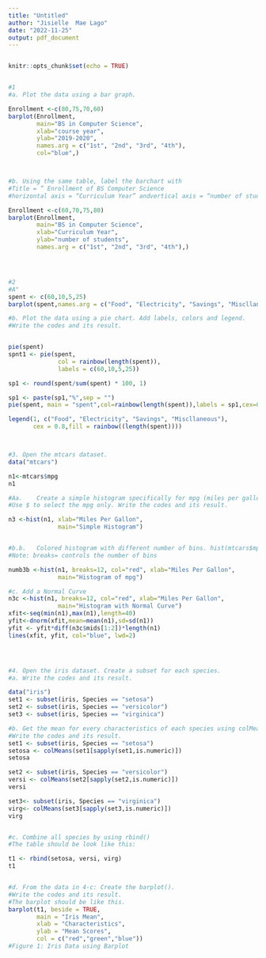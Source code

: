 ```yaml
---
title: "Untitled"
author: "Jisielle  Mae Lago"
date: "2022-11-25"
output: pdf_document
---
```

```r

```

```r
knitr::opts_chunk$set(echo = TRUE)
```



```r

```




```r


#1
#a.	Plot the data using a bar graph. 

Enrollment <-c(80,75,70,60)
barplot(Enrollment,
        main="BS in Computer Science",
        xlab="course year",
        ylab="2019-2020",
        names.arg = c("1st", "2nd", "3rd", "4th"),
        col="blue",)



#b.	Using the same table, label the barchart with
#Title = ” Enrollment of BS Computer Science
#horizontal axis = “Curriculum Year” andvertical axis = “number of students”

Enrollment <-c(60,70,75,80)
barplot(Enrollment,
        main="BS in Computer Science",
        xlab="Curriculum Year",
        ylab="number of students",
        names.arg = c("1st", "2nd", "3rd", "4th"),)




#2
#A"
spent <- c(60,10,5,25)
barplot(spent,names.arg = c("Food", "Electricity", "Savings", "Miscllaneous"))

#b.	Plot the data using a pie chart. Add labels, colors and legend.
#Write the codes and its result.


pie(spent)
spnt1 <- pie(spent,
              col = rainbow(length(spent)),
              labels = c(60,10,5,25))

sp1 <- round(spent/sum(spent) * 100, 1)

sp1 <- paste(sp1,"%",sep = "")
pie(spent, main = "spent",col=rainbow(length(spent)),labels = sp1,cex=0.8)

legend(1, c("Food", "Electricity", "Savings", "Miscllaneous"),
       cex = 0.8,fill = rainbow((length(spent))))



#3.	Open the mtcars dataset.
data("mtcars")

n1<-mtcars$mpg
n1

#Aa.	Create a simple histogram specifically for mpg (miles per gallon) variable. 
#Use $ to select the mpg only. Write the codes and its result.

n3 <-hist(n1, xlab="Miles Per Gallon",
              main="Simple Histogram")


#b.b.	Colored histogram with different number of bins. hist(mtcars$mpg, breaks=12, col="red")
#Note: breaks= controls the number of bins

numb3b <-hist(n1, breaks=12, col="red", xlab="Miles Per Gallon",
              main="Histogram of mpg")

#c.	Add a Normal Curve
n3c <-hist(n1, breaks=12, col="red", xlab="Miles Per Gallon",
              main="Histogram with Normal Curve")
xfit<-seq(min(n1),max(n1),length=40)
yfit<-dnorm(xfit,mean=mean(n1),sd=sd(n1))
yfit <- yfit*diff(n3c$mids[1:2])*length(n1)
lines(xfit, yfit, col="blue", lwd=2)




#4.	Open the iris dataset. Create a subset for each species.
#a.	Write the codes and its result.

data("iris")
set1 <- subset(iris, Species == "setosa")
set2 <- subset(iris, Species == "versicolor")
set3 <- subset(iris, Species == "virginica")

#b.	Get the mean for every characteristics of each species using colMeans(). 
#Write the codes and its result.
set1 <- subset(iris, Species == "setosa")
setosa <- colMeans(set1[sapply(set1,is.numeric)])
setosa

set2 <- subset(iris, Species == "versicolor")
versi <- colMeans(set2[sapply(set2,is.numeric)])
versi

set3<- subset(iris, Species == "virginica")
virg<- colMeans(set3[sapply(set3,is.numeric)])
virg


#c. Combine all species by using rbind()
#The table should be look like this:

t1 <- rbind(setosa, versi, virg)
t1


#d. From the data in 4-c: Create the barplot().
#Write the codes and its result.
#The barplot should be like this.
barplot(t1, beside = TRUE,
        main = "Iris Mean",
        xlab = "Characteristics",
        ylab = "Mean Scores",
        col = c("red","green","blue"))
#Figure 1: Iris Data using Barplot








```






